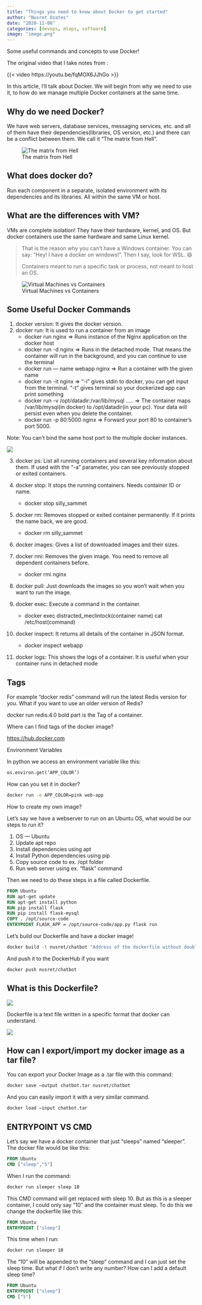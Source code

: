 ```yaml
---
title: "Things you need to know about Docker to get started"
author: "Nusret Ozates"
date: "2020-11-08"
categories: [devops, mlops, software]
image: "image.png"
---
```


Some useful commands and concepts to use Docker!

The original video that I take notes from :

{{< video https://youtu.be/fqMOX6JJhGo >}}

In this article, I‘ll talk about Docker. We will begin from why we need to use it, to how do we manage multiple Docker containers at the same time.

## Why do we need Docker?
We have web servers, database services, messaging services, etc. and all of them have their dependencies(libraries, OS version, etc.) and there can be a conflict between them. We call it “The matrix from Hell”.

![The matrix from Hell](matrix_hell.webp)

## What does docker do?
Run each component in a separate, isolated environment with its dependencies and its libraries. All within the same VM or host.

## What are the differences with VM?
VMs are complete isolation! They have their hardware, kernel, and OS. But docker containers use the same hardware and same Linux kernel.

<blockquote>
That is the reason why you can’t have a Windows container. You can say: “Hey! I have a docker on windows!”. Then I say, look for WSL. 😄

Containers meant to run a specific task or process, not meant to host an OS.
</blockquote>

![Virtual Machines vs Containers](vm_vs_docker.webp)

## Some Useful Docker Commands
1. docker version: It gives the docker version.
2. docker run: It is used to run a container from an image
    - docker run nginx ⇒ Runs instance of the Nginx application on the docker host
    - docker run -d nginx ⇒ Runs in the detached mode. That means the container will run in the background, and you can continue to use the terminal
    - docker run — name webapp nginx ⇒ Run a container with the given name
    - docker run -it nginx ⇒ “-i” gives stdin to docker, you can get input from the terminal. “-t” gives terminal so your dockerized app can print something
    - docker run -v /opt/datadir:/var/lib/mysql ….. ⇒ The container maps /var/lib/mysql(in docker) to /opt/datadir(in your pc). Your data will persist even when you delete the container.
    - docker run -p 80:5000 nginx ⇒ Forward your port 80 to container’s port 5000.

Note: You can’t bind the same host port to the multiple docker instances.

![](port_bind.webp)

3. docker ps: List all running containers and several key information about them. If used with the “-a” parameter, you can see previously stopped or exited containers.

4. docker stop: It stops the running containers. Needs container ID or name.

    * docker stop silly_sammet
5. docker rm: Removes stopped or exited container permanently. If it prints the name back, we are good.

    * docker rm silly_sammet
6. docker images: Gives a list of downloaded images and their sizes.

7. docker rmi: Removes the given image. You need to remove all dependent containers before.

    * docker rmi nginx
8. docker pull: Just downloads the images so you won’t wait when you want to run the image.

9. docker exec: Execute a command in the container.

    * docker exec distracted_meclintock(container name) cat /etc/host(command)
10. docker inspect: It returns all details of the container in JSON format.

    * docker inspect webapp
11. docker logs: This shows the logs of a container. It is useful when your container runs in detached mode

## Tags
For example “docker redis” command will run the latest Redis version for you. What if you want to use an older version of Redis?

docker run redis:4.0 bold part is the Tag of a container.

Where can I find tags of the docker image?

<https://hub.docker.com>

Environment Variables

In python we access an environment variable like this:

```py
os.environ.get(‘APP_COLOR’)
```
How can you set it in docker?

```bash
docker run -e APP_COLOR=pink web-app
```

How to create my own image?

Let’s say we have a webserver to run on an Ubuntu OS, what would be our steps to run it?

1. OS — Ubuntu
2. Update apt repo
3. Install dependencies using apt
4. Install Python dependencies using pip
5. Copy source code to ex. /opt folder
6. Run web server using ex. “flask” command

Then we need to do these steps in a file called Dockerfile.

```dockerfile
FROM Ubuntu  
RUN apt-get update 
RUN apt-get install python  
RUN pip install flask 
RUN pip install flask-mysql  
COPY . /opt/source-code  
ENTRYPOINT FLASK_APP = /opt/source-code/app.py flask run
```

Let’s build our Dockerfile and have a docker image!

```bash
docker build -t nusret/chatbot "Address of the dockerfile without double quote"
```

And push it to the DockerHub if you want

```bash
docker push nusret/chatbot
```

## What is this Dockerfile?

![](dockerfile1.webp)

Dockerfile is a text file written in a specific format that docker can understand.

![](dockerfile2.webp)

## How can I export/import my docker image as a tar file?
You can export your Docker Image as a .tar file with this command:

```bash
docker save —output chatbot.tar nusret/chatbot
```

And you can easily import it with a very similar command.
```bash
docker load —input chatbot.tar
```
## ENTRYPOINT VS CMD
Let’s say we have a docker container that just “sleeps” named “sleeper”. The docker file would be like this:

```dockerfile
FROM Ubuntu  
CMD ["sleep","5"]
```

When I run the command:

```bash
docker run sleeper sleep 10
```
This CMD command will get replaced with sleep 10. But as this is a sleeper container, I could only say “10” and the container must sleep. To do this we change the dockerfile like this:
```dockerfile
FROM Ubuntu  
ENTRYPOINT ["sleep"]
```

This time when I run:
```bash
docker run sleeper 10
```
The “10” will be appended to the “sleep” command and I can just set the sleep time. But what if I don’t write any number? How can I add a default sleep time?

```dockerfile
FROM Ubuntu  
ENTRYPOINT ["sleep"]
CMD ["5"]
```